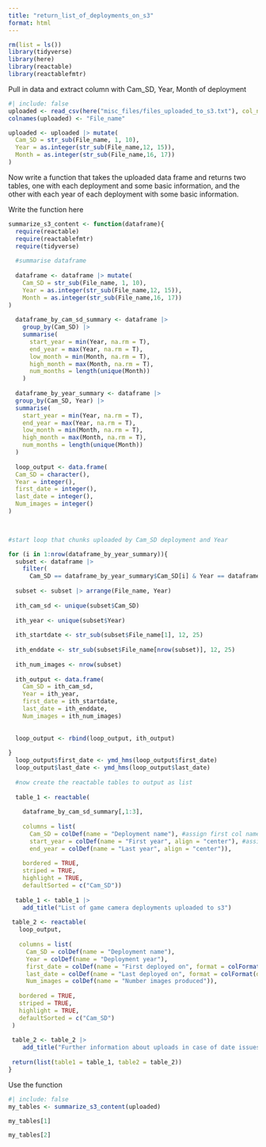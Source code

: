 ```yaml
---
title: "return_list_of_deployments_on_s3"
format: html
---
```


```r
rm(list = ls())
library(tidyverse)
library(here)
library(reactable)
library(reactablefmtr)
```

Pull in data and extract column with Cam_SD, Year, Month of deployment

```r
#| include: false
uploaded <- read_csv(here("misc_files/files_uploaded_to_s3.txt"), col_names = F)
colnames(uploaded) <- "File_name"

uploaded <- uploaded |> mutate(
  Cam_SD = str_sub(File_name, 1, 10),
  Year = as.integer(str_sub(File_name,12, 15)),
  Month = as.integer(str_sub(File_name,16, 17))
)
```
Now write a function that takes the uploaded data frame and returns two tables, one with each deployment and some basic information, and the other with each year of each deployment with some basic information.

Write the function here
```r
summarize_s3_content <- function(dataframe){
  require(reactable)
  require(reactablefmtr)
  require(tidyverse)
  
  #summarise dataframe
  
  dataframe <- dataframe |> mutate(
    Cam_SD = str_sub(File_name, 1, 10),
    Year = as.integer(str_sub(File_name,12, 15)),
    Month = as.integer(str_sub(File_name,16, 17))
)
  
  dataframe_by_cam_sd_summary <- dataframe |>
    group_by(Cam_SD) |>
    summarise(
      start_year = min(Year, na.rm = T),
      end_year = max(Year, na.rm = T), 
      low_month = min(Month, na.rm = T),
      high_month = max(Month, na.rm = T),
      num_months = length(unique(Month))
    )
  
  dataframe_by_year_summary <- dataframe |>
  group_by(Cam_SD, Year) |>
  summarise(
    start_year = min(Year, na.rm = T),
    end_year = max(Year, na.rm = T), 
    low_month = min(Month, na.rm = T),
    high_month = max(Month, na.rm = T),
    num_months = length(unique(Month))
  )
  
  loop_output <- data.frame(
  Cam_SD = character(),
  Year = integer(),
  first_date = integer(),
  last_date = integer(),
  Num_images = integer()
)
  


#start loop that chunks uploaded by Cam_SD deployment and Year

for (i in 1:nrow(dataframe_by_year_summary)){
  subset <- dataframe |> 
    filter(
      Cam_SD == dataframe_by_year_summary$Cam_SD[i] & Year == dataframe_by_year_summary$Year[i])
  
  subset <- subset |> arrange(File_name, Year)
  
  ith_cam_sd <- unique(subset$Cam_SD)
  
  ith_year <- unique(subset$Year)
  
  ith_startdate <- str_sub(subset$File_name[1], 12, 25)
  
  ith_enddate <- str_sub(subset$File_name[nrow(subset)], 12, 25)
  
  ith_num_images <- nrow(subset)
  
  ith_output <- data.frame(
    Cam_SD = ith_cam_sd, 
    Year = ith_year, 
    first_date = ith_startdate, 
    last_date = ith_enddate, 
    Num_images = ith_num_images)
  
  
  loop_output <- rbind(loop_output, ith_output)
  
}
  loop_output$first_date <- ymd_hms(loop_output$first_date)
  loop_output$last_date <- ymd_hms(loop_output$last_date)
  
  #now create the reactable tables to output as list
  
  table_1 <- reactable(
    
    dataframe_by_cam_sd_summary[,1:3],
    
    columns = list(
      Cam_SD = colDef(name = "Deployment name"), #assign first col name
      start_year = colDef(name = "First year", align = "center"), #assign second col name
      end_year = colDef(name = "Last year", align = "center")),
    
    bordered = TRUE,
    striped = TRUE,
    highlight = TRUE,
    defaultSorted = c("Cam_SD"))
  
  table_1 <- table_1 |> 
    add_title("List of game camera deployments uploaded to s3")
   
 table_2 <- reactable(
   loop_output,
   
   columns = list(
     Cam_SD = colDef(name = "Deployment name"),
     Year = colDef(name = "Deployment year"),
     first_date = colDef(name = "First deployed on", format = colFormat(date = TRUE)),
     last_date = colDef(name = "Last deployed on", format = colFormat(date = TRUE)),
     Num_images = colDef(name = "Number images produced")),
   
   bordered = TRUE,
   striped = TRUE,
   highlight = TRUE,
   defaultSorted = c("Cam_SD")
 )
 
 table_2 <- table_2 |> 
    add_title("Further information about uploads in case of date issues")
 
 return(list(table1 = table_1, table2 = table_2))
}
```

Use the function

```r
#| include: false
my_tables <- summarize_s3_content(uploaded)
```

```r
my_tables[1]
```

```r
my_tables[2]
```

